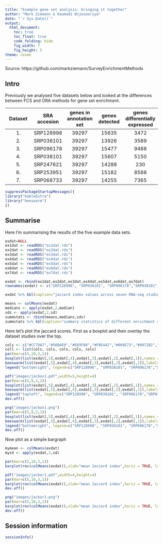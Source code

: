 ```yaml
---
title: "Example gene set analysis: bringing it together"
author: "Mark Ziemann & Kaumadi Wijesooriya"
date: "`r Sys.Date()`"
output:
  html_document:
    toc: true
    toc_float: true
    code_folding: hide
    fig_width: 7
    fig_height: 5
theme: cosmo
---
```


Source: https://github.com/markziemann/SurveyEnrichmentMethods

## Intro

Previously we analysed five datasets below and looked at the differences between FCS and ORA methods for gene set enrichment. 

| Dataset | SRA accesion | genes in annotation set | genes detected | genes differentially expressed |
| :---: | :---: | :---: | :---: | :---: | 
| 1. | SRP128998 | 39297 | 15635 | 3472 |
| 2. | SRP038101 | 39297 | 13926 | 3589 | 
| 3. | SRP096178 | 39297 | 15477 | 9488 |
| 4. | SRP038101 | 39297 | 15607 | 5150 | 
| 5. | SRP247621 | 39297 | 14288 | 230 |
| 6. | SRP253951 | 39297 | 15182 | 8588 |
| 7. | SRP068733 | 39297 | 14255 | 7365 |

```r

suppressPackageStartupMessages({
library("kableExtra")
library("beeswarm")
})

```

## Summarise

Here I'm summarising the results of the five example data sets.

```r

exdat=NULL
ex1dat <- readRDS("ex1dat.rds")
ex2dat <- readRDS("ex2dat.rds")
ex3dat <- readRDS("ex3dat.rds")
ex4dat <- readRDS("ex4dat.rds")
ex5dat <- readRDS("ex5dat.rds")
ex6dat <- readRDS("ex6dat.rds")
ex7dat <- readRDS("ex7dat.rds")

exdat <- rbind(ex1dat,ex2dat,ex3dat,ex4dat,ex5dat,ex6dat,ex7dat)
rownames(exdat) <- c("SRP128998", "SRP038101", "SRP096178","SRP038101","SRP247621","SRP253951","SRP068733")

exdat %>% kbl(caption="jaccard index values across seven RNA-seq studies") %>% kable_paper("hover", full_width = F)

```

```r

means <- colMeans(exdat)
medians <- apply(exdat,2,median)
sds <- apply(exdat,2,sd)
summstats <- rbind(means,medians,sds)
summstats %>% kbl(caption="summary statistics of different enrichment analysis comparisons") %>% kable_paper("hover", full_width = F)

```

Here let's plot the jaccard scores.
First as a boxplot and then overlay the dataset studies over the top.

```r

cols <- c("#CC79A7","#56B4E9","#E69F00","#F0E442","#009E73","#0072B2","#D55E00")
coll <- list(cols, cols, cols, cols, cols)
par(mar=c(5,10,3,1))
boxplot(list(exdat[,5],exdat[,4],exdat[,3],exdat[,2],exdat[,1]),names = rev(colnames(exdat)),horizontal = TRUE, las=1 , col="white", cex=1.5,pch=19, xlab = "Jaccard index")
beeswarm(list(exdat[,5],exdat[,4],exdat[,3],exdat[,2],exdat[,1]),labels = rev(colnames(exdat)),horizontal = TRUE, las=1 , pwcol = coll,cex=1.5,pch=19, xlab = "Jaccard index",add = TRUE)
legend("bottomright", legend=c("SRP128998", "SRP038101", "SRP096178","SRP038101","SRP247621","SRP253951","SRP068733"), pch=19,  col=cols, cex=1,pt.cex = 1.5)

pdf("images/jacbox1.pdf",width=5,height=4)
par(mar=c(5,9,3,2))
boxplot(list(exdat[,5],exdat[,4],exdat[,3],exdat[,2],exdat[,1]),names = rev(colnames(exdat)),horizontal = TRUE, las=1 , col="white", cex=1.5,pch=19, xlab = "Jaccard index")
beeswarm(list(exdat[,5],exdat[,4],exdat[,3],exdat[,2],exdat[,1]),labels = rev(colnames(exdat)),horizontal = TRUE, las=1 , pwcol = coll,cex=1.5,pch=19, xlab = "Jaccard index",add = TRUE)
legend("topleft", legend=c("SRP128998", "SRP038101", "SRP096178","SRP038101","SRP247621","SRP253951","SRP068733"), pch=19,  col=cols, cex=1,pt.cex = 1.5)
dev.off()

png("images/jacbox1.png")
par(mar=c(5,9,3,1))
boxplot(list(exdat[,5],exdat[,4],exdat[,3],exdat[,2],exdat[,1]),names = rev(colnames(exdat)),horizontal = TRUE, las=1 , col="white", cex=1.5,pch=19, xlab = "Jaccard index")
beeswarm(list(exdat[,5],exdat[,4],exdat[,3],exdat[,2],exdat[,1]),labels = rev(colnames(exdat)),horizontal = TRUE, las=1 , pwcol = coll,cex=1.5,pch=19, xlab = "Jaccard index",add = TRUE)
legend("bottomright", legend=c("SRP128998", "SRP038101", "SRP096178","SRP038101","SRP247621","SRP253951","SRP068733"), pch=19,  col=cols, cex=1.2,pt.cex = 1.5)
dev.off()


```

Now plot as a simple bargraph

```r

mymean <- colMeans(exdat)
mysd <- apply(exdat,2,sd)

par(mar=c(5,10,3,1))
barplot(rev(colMeans(exdat)),xlab="mean Jaccard index",horiz = TRUE, las =1, xlim=c(0,.7) )

pdf("images/jacbar1.pdf",width=4,height=4)
par(mar=c(5,10,3,1))
barplot(rev(colMeans(exdat)),xlab="mean Jaccard index",horiz = TRUE, las =1, xlim=c(0,.7) )
dev.off()

png("images/jacbar1.png")
par(mar=c(5,10,3,1))
barplot(rev(colMeans(exdat)),xlab="mean Jaccard index",horiz = TRUE, las =1, xlim=c(0,.7) )
dev.off()

```

## Session information

```r

sessionInfo()

```
